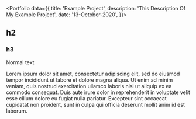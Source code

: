 
<Portfolio data={{
	title: 'Example Project',
	description: 'This Description Of My Example Project',
	date: '13-October-2020',
}}>


## h2

### h3

Normal text

Lorem ipsum dolor sit amet, consectetur adipiscing elit, sed do 
eiusmod tempor incididunt ut labore et dolore magna aliqua. Ut 
enim ad minim veniam, quis nostrud exercitation ullamco laboris 
nisi ut aliquip ex ea commodo consequat. Duis aute irure dolor 
in reprehenderit in voluptate velit esse cillum dolore eu fugiat 
nulla pariatur. Excepteur sint occaecat cupidatat non proident, 
sunt in culpa qui officia deserunt mollit anim id est laborum.

</Portfolio>

